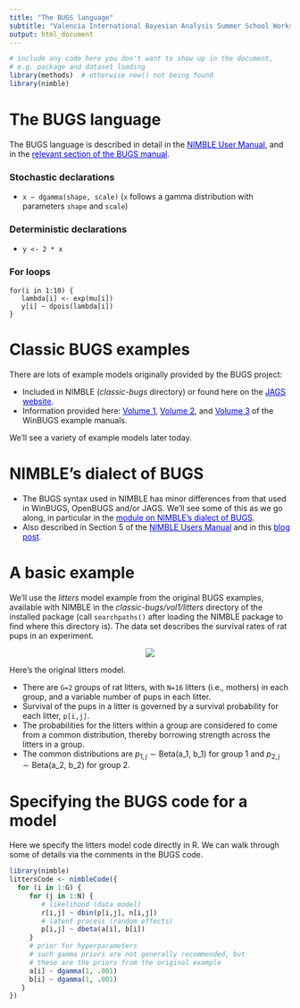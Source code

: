 ```yaml
---
title: "The BUGS language"
subtitle: "Valencia International Bayesian Analysis Summer School Workshop"
output: html_document
---
```


```r
# include any code here you don't want to show up in the document,
# e.g. package and dataset loading
library(methods)  # otherwise new() not being found 
library(nimble)
```


# The BUGS language

The BUGS language is described in detail in the <a href="http://r-nimble.org/manuals/NimbleUserManual.pdf" target="_blank" style="color: blue">NIMBLE User Manual</a>, and in the <a href="http://www.openbugs.net/Manuals/ModelSpecification.html" target="_blank" style="color: blue">relevant section of the BUGS manual</a>. 

### Stochastic declarations

  - `x ~ dgamma(shape, scale)` (`x` follows a gamma distribution with parameters `shape` and `scale`)

### Deterministic declarations

  - `y <- 2 * x`

### For loops

```
for(i in 1:10) {
   lambda[i] <- exp(mu[i])
   y[i] ~ dpois(lambda[i])
}
```

# Classic BUGS examples

There are lots of example models originally provided by the BUGS project:

  - Included in NIMBLE (*classic-bugs* directory) or found here on the <a href="https://sourceforge.net/projects/mcmc-jags/files/Examples/" target="_blank" style="color: blue">JAGS website</a>.
  - Information provided here: <a href="http://www.mrc-bsu.cam.ac.uk/wp-content/uploads/WinBUGS_Vol1.pdf" target="_blank" style="color: blue">Volume 1</a>, <a href="http://www.mrc-bsu.cam.ac.uk/wp-content/uploads/WinBUGS_Vol2.pdf" target="_blank" style="color: blue">Volume 2</a>, and <a href="http://www.mrc-bsu.cam.ac.uk/wp-content/uploads/WinBUGS_Vol3.pdf" target="_blank" style="color: blue">Volume 3</a> of the WinBUGS example manuals.

We'll see a variety of example models later today.

# NIMBLE's dialect of BUGS

   - The BUGS syntax used in NIMBLE has minor differences from that used in WinBUGS, OpenBUGS and/or JAGS. We'll see some of this as we go along, in particular in the <a href="3.1_nimble_bugs_slides.html" target="_blank" style="color: blue">module on NIMBLE's dialect of BUGS</a>.
   - Also described in Section 5 of the <a href="https://r-nimble.org/manuals/NimbleUserManual.pdf" target="_blank" style="color: blue">NIMBLE Users Manual</a> and in this <a href="https://r-nimble.org/quick-guide-for-converting-from-jags-or-bugs-to-nimble" target="_blank" style="color: blue">blog post</a>.

# A basic example


We'll use the *litters* model example from the original BUGS examples, available with NIMBLE in the *classic-bugs/vol1/litters* directory of the installed package (call ```searchpaths()``` after loading the NIMBLE package to find where this directory is). The data set describes the survival rates of rat pups in an experiment.

<center><img src="littersDAG.jpg"></center>

Here's the original litters model.

 - There are ```G=2``` groups of rat litters, with ```N=16```  litters (i.e., mothers) in each group, and a variable number of pups in each litter.
 - Survival of the pups in a litter is governed by a survival probability for each litter, ```p[i,j]```.
 - The probabilities for the litters within a group are considered to come from a common distribution, thereby borrowing strength across the litters in a group.
 - The common distributions are $p_{1,j} \sim \mbox{Beta(a_1, b_1)}$ for group 1 and $p_{2,j} \sim \mbox{Beta(a_2, b_2)}$ for group 2.

# Specifying the BUGS code for a model

Here we specify the litters model code directly in R. We can walk through some of details via the comments in the BUGS code.

```r
library(nimble)
littersCode <- nimbleCode({
  for (i in 1:G) {
     for (j in 1:N) {
        # likelihood (data model)
        r[i,j] ~ dbin(p[i,j], n[i,j])
        # latent process (random effects)
        p[i,j] ~ dbeta(a[i], b[i]) 
     }
     # prior for hyperparameters
     # such gamma priors are not generally recommended, but
     # these are the priors from the original example
     a[i] ~ dgamma(1, .001)
     b[i] ~ dgamma(1, .001)
   }
})
```

